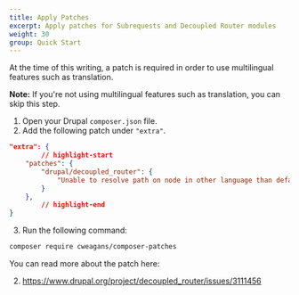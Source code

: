 ```yaml
---
title: Apply Patches
excerpt: Apply patches for Subrequests and Decoupled Router modules
weight: 30
group: Quick Start
---
```


At the time of this writing, a patch is required in order to use multilingual features such as translation.

<Callout>

**Note:** If you're not using multilingual features such as translation, you can skip this step.

</Callout>

1. Open your Drupal `composer.json` file.
2. Add the following patch under `"extra"`.

```json title=composer.json
"extra": {
		// highlight-start
    "patches": {
        "drupal/decoupled_router": {
            "Unable to resolve path on node in other language than default": "https://www.drupal.org/files/issues/2024-08-05/decouple_router-3111456-resolve-language-issue-63--get-translation-re-rolled-and-good-redirect.patch"
        }
    },
		// highlight-end
}
```

3. Run the following command:

```sh
composer require cweagans/composer-patches
```

You can read more about the patch here:

2. https://www.drupal.org/project/decoupled_router/issues/3111456
